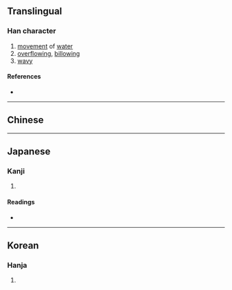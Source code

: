 {{also|灔}}
{{character info/new}}
==Translingual==

===Han character===
{{Han char|rn=85|rad=水|as=23|sn=26|four=|canj=ETTT|ids=⿰澧盍}}

# [[movement]] of [[water]]
# [[overflowing]], [[billowing]]
# [[wavy]]

====References====
* {{Han ref|kx=0664.170|dkj=18831|hdz=31798.150|uh=704E|ud=28750}}

----

==Chinese==
{{zh-see|灩|a}}

----

==Japanese==

===Kanji===
{{ja-kanji|grade=|rs=水23}}

# {{rfdef|ja|sort=水23}}

====Readings====
* {{ja-readings|on=[[えん]] (en)|kun=[[なみ]] (nami)}}

----

==Korean==

===Hanja===
{{ko-hanja|hangeul=염|eumhun=|rv=yeom|mr=yŏm|y=yem}}

# {{rfdef|ko|sort=水23}}
